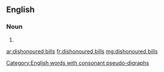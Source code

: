 ==English==

===Noun===
{{head|en|head=[[dishonoured]] [[bills]]}}

# {{plural of|dishonoured bill}}

[[Category:English words with consonant pseudo-digraphs]]

[[ar:dishonoured bills]]
[[fr:dishonoured bills]]
[[mg:dishonoured bills]]